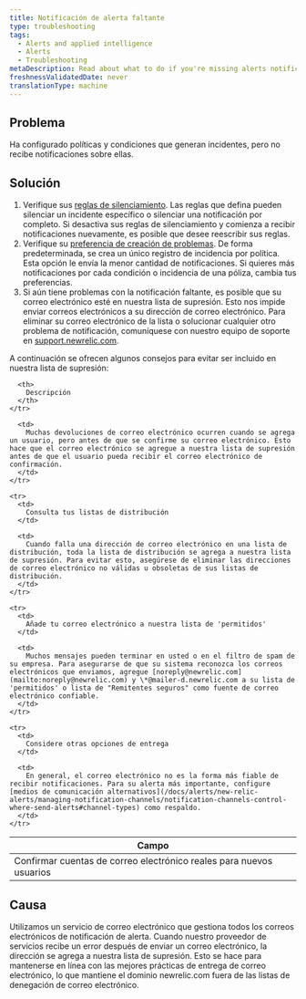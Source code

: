 ```yaml
---
title: Notificación de alerta faltante
type: troubleshooting
tags:
  - Alerts and applied intelligence
  - Alerts
  - Troubleshooting
metaDescription: Read about what to do if you're missing alerts notifications.
freshnessValidatedDate: never
translationType: machine
---
```


## Problema

Ha configurado políticas y condiciones que generan incidentes, pero no recibe notificaciones sobre ellas.

## Solución

1. Verifique sus [reglas de silenciamiento](/docs/alerts/new-relic-alerts/managing-notification-channels/muting-rules-suppress-notifications). Las reglas que defina pueden silenciar un incidente específico o silenciar una notificación por completo. Si desactiva sus reglas de silenciamiento y comienza a recibir notificaciones nuevamente, es posible que desee reescribir sus reglas.
2. Verifique su [preferencia de creación de problemas](/docs/alerts/new-relic-alerts/configuring-alert-policies/specify-when-new-relic-creates-incidents#preference-options). De forma predeterminada, se crea un único registro de incidencia por política. Esta opción le envía la menor cantidad de notificaciones. Si quieres más notificaciones por cada condición o incidencia de una póliza, cambia tus preferencias.
3. Si aún tiene problemas con la notificación faltante, es posible que su correo electrónico esté en nuestra lista de supresión. Esto nos impide enviar correos electrónicos a su dirección de correo electrónico. Para eliminar su correo electrónico de la lista o solucionar cualquier otro problema de notificación, comuníquese con nuestro equipo de soporte en [support.newrelic.com](https://support.newrelic.com).

A continuación se ofrecen algunos consejos para evitar ser incluido en nuestra lista de supresión:

<table>
  <thead>
    <tr>
      <th>
        Campo
      </th>

      <th>
        Descripción
      </th>
    </tr>
  </thead>

  <tbody>
    <tr>
      <td>
        Confirmar cuentas de correo electrónico reales para nuevos usuarios
      </td>

      <td>
        Muchas devoluciones de correo electrónico ocurren cuando se agrega un usuario, pero antes de que se confirme su correo electrónico. Esto hace que el correo electrónico se agregue a nuestra lista de supresión antes de que el usuario pueda recibir el correo electrónico de confirmación.
      </td>
    </tr>

    <tr>
      <td>
        Consulta tus listas de distribución
      </td>

      <td>
        Cuando falla una dirección de correo electrónico en una lista de distribución, toda la lista de distribución se agrega a nuestra lista de supresión. Para evitar esto, asegúrese de eliminar las direcciones de correo electrónico no válidas u obsoletas de sus listas de distribución.
      </td>
    </tr>

    <tr>
      <td>
        Añade tu correo electrónico a nuestra lista de 'permitidos'
      </td>

      <td>
        Muchos mensajes pueden terminar en usted o en el filtro de spam de su empresa. Para asegurarse de que su sistema reconozca los correos electrónicos que enviamos, agregue [noreply@newrelic.com](mailto:noreply@newrelic.com) y \*@mailer-d.newrelic.com a su lista de 'permitidos' o lista de "Remitentes seguros" como fuente de correo electrónico confiable.
      </td>
    </tr>

    <tr>
      <td>
        Considere otras opciones de entrega
      </td>

      <td>
        En general, el correo electrónico no es la forma más fiable de recibir notificaciones. Para su alerta más importante, configure [medios de comunicación alternativos](/docs/alerts/new-relic-alerts/managing-notification-channels/notification-channels-control-where-send-alerts#channel-types) como respaldo.
      </td>
    </tr>
  </tbody>
</table>

## Causa

Utilizamos un servicio de correo electrónico que gestiona todos los correos electrónicos de notificación de alerta. Cuando nuestro proveedor de servicios recibe un error después de enviar un correo electrónico, la dirección se agrega a nuestra lista de supresión. Esto se hace para mantenerse en línea con las mejores prácticas de entrega de correo electrónico, lo que mantiene el dominio newrelic.com fuera de las listas de denegación de correo electrónico.